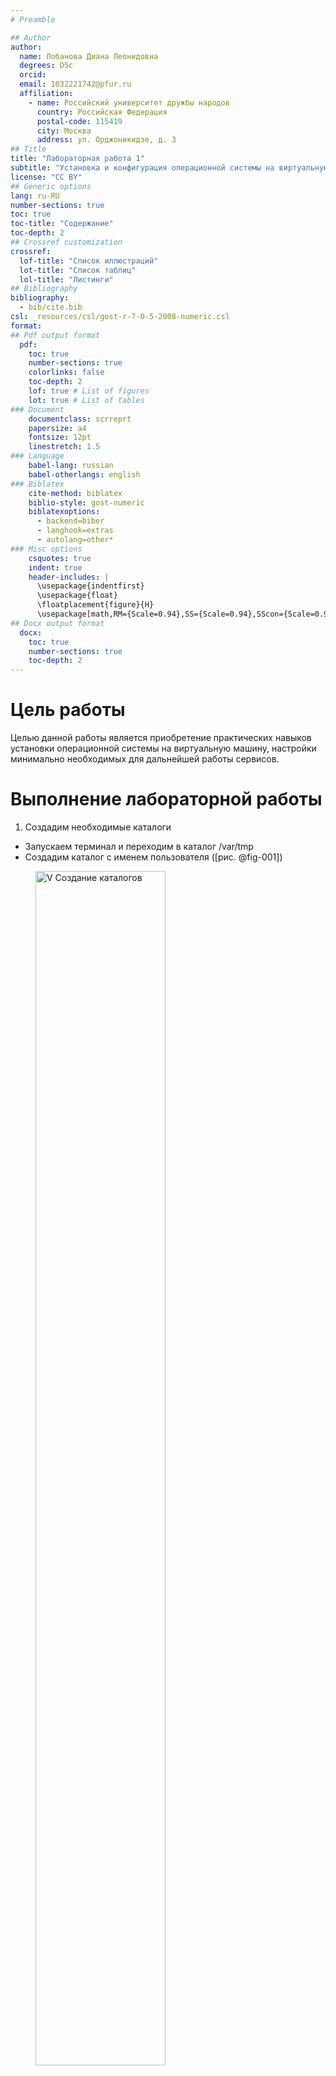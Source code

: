 ```yaml
---
# Preamble

## Author
author:
  name: Лобанова Диана Леонидовна
  degrees: DSc
  orcid: 
  email: 1032221742@pfur.ru
  affiliation:
    - name: Российский университет дружбы народов
      country: Российская Федерация
      postal-code: 115419
      city: Москва
      address: ул. Орджоникидзе, д. 3
## Title
title: "Лабораторная работа 1"
subtitle: "Установка и конфигурация операционной системы на виртуальную машину"
license: "CC BY"
## Generic options
lang: ru-RU
number-sections: true
toc: true
toc-title: "Содержание"
toc-depth: 2
## Crossref customization
crossref:
  lof-title: "Список иллюстраций"
  lot-title: "Список таблиц"
  lol-title: "Листинги"
## Bibliography
bibliography:
  - bib/cite.bib
csl: _resources/csl/gost-r-7-0-5-2008-numeric.csl
format:
## Pdf output format
  pdf:
    toc: true
    number-sections: true
    colorlinks: false
    toc-depth: 2
    lof: true # List of figures
    lot: true # List of tables
### Document
    documentclass: scrreprt
    papersize: a4
    fontsize: 12pt
    linestretch: 1.5
### Language
    babel-lang: russian
    babel-otherlangs: english
### Biblatex
    cite-method: biblatex
    biblio-style: gost-numeric
    biblatexoptions:
      - backend=biber
      - langhook=extras
      - autolang=other*
### Misc options
    csquotes: true
    indent: true
    header-includes: |
      \usepackage{indentfirst}
      \usepackage{float}
      \floatplacement{figure}{H}
      \usepackage[math,RM={Scale=0.94},SS={Scale=0.94},SScon={Scale=0.94},TT={Scale=MatchLowercase,FakeStretch=0.9},DefaultFeatures={Ligatures=Common}]{plex-otf}
## Docx output format
  docx:
    toc: true
    number-sections: true
    toc-depth: 2
---
```



# Цель работы

Целью данной работы является приобретение практических навыков установки операционной системы на виртуальную машину, настройки минимально необходимых для дальнейшей работы сервисов.


# Выполнение лабораторной работы

1. Создадим необходимые каталоги

- Запускаем терминал и переходим в каталог /var/tmp
- Создадим каталог с именем пользователя  ([рис. @fig-001])

![V Создание каталогов](image/katalogi.png){#fig-001 width=70%}


2. Изменения в графическом интерфейсе

-В меню выберем "Файл", "Настройки"
-Далее "Общие", поле "Папка для машин по умолчанию"
-Установим новое значение /var/tmp/dllobanova
-Нажмаем ОК ([рис. @fig-002])

![V Графический интерфейс](image/graf_inter.png){#fig-002 width=70%}


3. Командная строка

- Зададим отображение информации о настройках VirtualBox на английском.
Поэтому следует задать кодировку для отображения свойств VirtualBox:
vboxmanage setproperty language C

- Установим папку для виртуальных машине в /var/tmp/имя_пользователя:
vboxmanage setproperty machinefolder /var/tmp/$(id -un)

- Поверим, что папка виртуальных машин по умолчанию изменена:
vboxmanage list systemproperties | grep "Default machine folder:"

- Следующая команда выдаст только каталог:
vboxmanage list systemproperties | grep "Default machine folder:" | cut -d":" -f2 | tr -d ' ' ([рис. @fig-003])

![V Командная строка](image/komand_str.png){#fig-003 width=70%}


4. Установочный образ

Перенесите установочный образ в папку /var/tmp/имя_пользователя/iso:

mkdir -p "$(vboxmanage list systemproperties | grep 'Default machine folder:' | cut -d':' -f2 | tr -d ' ')/iso"
mv Fedora-Sway-Live-x86_64-39-1.5.iso "$(vboxmanage list systemproperties | grep 'Default machine folder:' | cut -d':' -f2 | tr -d ' ')/iso" ([рис. @fig-004])

![V Установочный образ](image/ustanov_obr.png){#fig-004 width=70%}


5. Настройка хост-клавиши

- Графический интерфейс
-- В меню выберем "Файл", "Настройки".
-- Выберем "Ввод", вкладка "Виртуальная машина"
-- Выберем cочетание клавиш в строке "Хост-комбинация"
-- Нажмаем новое сочетание клавиш
-- Нажмаем ОК ([рис. @fig-005])

![V Графическая настройка хост-клавиши](image/graf_host.png){#fig-005 width=70%}

- Командная строка
-- Проверьте текущую комбинацию для хост-клавиши:
VBoxManage getextradata global GUI/Input/HostKeyCombination
-- Установите нужную клавишу:
VBoxManage setextradata global GUI/Input/HostKeyCombination 65383 ([рис. @fig-006])

![V Настройка хост-клавиши в командной строке](image/komand_host.png){#fig-006 width=70%}


6. Создание виртуальной машины

- Для использования графического интерфейса запукаем менеджер виртуальных машин, введя в командной строке: VirtualBox & ([рис. @fig-007])

![V Менеджер виртуальных машин](image/virtualbox.png){#fig-007 width=70%}

- Создадим новую виртуальную машину в командной строке
vboxmanage createvm --name "$(id -un)_os-intro" --ostype Fedora_64 --register ([рис. @fig-008])

![V Новая виртуальная машина](image/new_mashin.png){#fig-008 width=70%}

- Укажем имя виртуальной машины, тип операционной системы — Linux (Fedora), размер основной памяти виртуальной машины — от 2048 МБ. Зададим конфигурацию жёсткого диска — загрузочный, VDI (VirtualBox Disk Image), динамический виртуальный диск. Зададим размер диска — 80 ГБ (или больше), его расположение — в данном случае /var/tmp/имя_пользователя/имя_машины/имя_машины.vdi.
В командной строке:
vboxmanage createhd --filename "$(vboxmanage list systemproperties | grep 'Default machine folder:' | cut -d':' -f2 | tr -d ' ')/$(id -un)_os-intro/$(id -un)_os-intro.vdi" --size 80000 ([рис. @fig-009])

![V Конфигурации виртуальной машины](image/konf_new_mashin.png){#fig-009 width=70%}

- Выберите в VirtualBox Вашей виртуальной машины. Добавьте новый привод оптических дисков и выберите образ.

-- Подключите загрузку с DVD
vboxmanage modifyvm "$(id -un)_os-intro" --boot1 dvd
-- Добавьте IDE-контроллер
vboxmanage storagectl "$(id -un)_os-intro" --name "IDE Controller" --add ide --controller PIIX4
-- Установите созданный вами файл VDI в качестве первого виртуального жесткого диска новой виртуальной машины
vboxmanage storageattach "$(id -un)_os-intro" --storagectl "IDE Controller" --port 0 --device 0 --type hdd --medium "$(vboxmanage list systemproperties | grep 'Default machine folder:' | cut -d':' -f2 | tr -d ' ')/$(id -un)_os-intro/$(id -un)_os-intro.vdi"
-- Подключите к виртуальной машине ISO-файл:
vboxmanage storageattach "$(id -un)_os-intro" --storagectl "IDE Controller" --port 0 --device 1 --type dvddrive --medium "$(vboxmanage list systemproperties | grep 'Default machine folder:' | cut -d':' -f2 | tr -d ' ')/iso/Fedora-Sway-Live-x86_64-39-1.5.iso"

- В качестве графического контроллера поставьте VMSVGA.
vboxmanage modifyvm "$(id -un)_os-intro" --graphicscontroller=vmsvga

- Включите ускорение 3D.
vboxmanage modifyvm "$(id -un)_os-intro" --accelerate-3d=on

- Включите общий буфер обмена и перетаскивание объектов между хостом и гостевой ОС.
vboxmanage modifyvm "$(id -un)_os-intro" --clipboard-mode=bidirectional --drag-and-drop=bidirectional

- Включите поддержку UEFI.
vboxmanage modifyvm "$(id -un)_os-intro" --firmware=efi

- Запускаем виртуальную машину. ([рис. @fig-010])

![V Запустили виртуальную машину](image/start_mashin.png){#fig-010 width=70%}


7. Установка операционной системы

- Запуск приложения для установки системы
-- Загрузите LiveCD.
-- Появится интерфейс начальной конфигурации.
-- Нажмите Enter для создания конфигурации по умолчанию.
-- Нажмите Enter, чтобы выбрать в качестве модификатора клавишу Win (она же клавиша Super).
-- В файле конфигурации эта клавиша будет обозначена как $Mod.
-- Нажмите комбинацию Win+Enter для запуска терминала.
-- В терминале запустите liveinst.
-- Для перехода к раскладке окон с табами нажмите Win+w.  

- Установка системы на диск
-- Выберите язык интерфейса и перейдите к настройкам установки операционной системы.
-- При необходимости скорректируйте часовой пояс, раскладку клавиатуры (рекомендуется в качестве языка по умолчанию указать английский язык).
-- Место установки ОС оставьте без изменения. ([рис. @fig-011])

![V Обзор установки](image/ustanovka.png){#fig-011 width=70%}

-- Установите имя и пароль для Вашего пользователя. ([рис. @fig-012])

![V Создание пользователя](image/new_user.png){#fig-012 width=70%}

-- Установите имя и пароль для пользователя root. ([рис. @fig-013])

![V Аккаунт администратора](image/new_adm.png){#fig-013 width=70%}

-- Задайте сетевое имя Вашего компьютера. ([рис. @fig-014])

![V Сеть](image/set.png){#fig-014 width=70%}

-- После завершения установки операционной системы корректно перезапустите виртуальную машину.
-- В VirtualBox оптический диск должен отключиться автоматически, но если это не произошло, то необходимо отключить носитель информации с образом.


8. После установки

- Войдите в ОС под заданной вами при установке учётной записью.

- Нажмите комбинацию Win+Enter для запуска терминала.

- Переключитесь на роль супер-пользователя:
sudo -i ([рис. @fig-015])

![V Роль супер-пользователя](image/sudo.png){#fig-015 width=70%}

- Обновления
dnf -y update ([рис. @fig-016])

![V Обновлем пакеты](image/update.png){#fig-016 width=70%}

- Повышение комфорта работы
dnf -y install tmux mc ([рис. @fig-017])

![V Повышение комфорта работы](image/komfort.png){#fig-017 width=70%}
    
- Автоматическое обновление
-- Установка программного обеспечения:
dnf install dnf-automatic ([рис. @fig-018])

![V Установка автоматического обновления](image/avtom_upd.png){#fig-018 width=70%}

-- Задаёте необходимую конфигурацию в файле /etc/dnf/automatic.conf.
-- Запустите таймер:
systemctl enable --now dnf-automatic.timer ([рис. @fig-019])

![V Запустите таймер](image/timer.png){#fig-019 width=70%}

- Отключение SELinux
-- В файле /etc/selinux/config замените значение
SELINUX=enforcing
на значение
SELINUX=permissive ([рис. @fig-020])

![V Отключение SELinux](image/SELinux.png){#fig-020 width=70%}

-- Перегрузите виртуальную машину:
reboot


9. Установка драйверов для VirtualBox

- Войдем в ОС Fedora
- Запустим терминал комбинацией клавиш Win+Enter.
- Введем команду tmux для запуска терминального мультиплексора.
- Переключаемся на роль супер-пользователя командой sudo -i ([рис. @fig-021])

![V Команда tmux](image/tmux.png){#fig-021 width=70%}

- Установливаем средства разработки командой:
dnf -y group install "Development Tools" ([рис. @fig-022])

![V Средства разработки](image/dev_tools.png){#fig-022 width=70%}

- Установливаем пакет DKMS командой:
dnf -y install dkms ([рис. @fig-023])

![V Пакет DKMS](image/dkms.png){#fig-023 width=70%}

- Подмонтируем диск:
mount /dev/sr0 /media ([рис. @fig-024])

![V Подмонтируем диск](image/mount.png){#fig-024 width=70%}

- Установим драйвера:
/media/VBoxLinuxAdditions.run ([рис. @fig-025])

![V Установка драйверов](image/Additions.png){#fig-025 width=70%}

- Перегрузим виртуальную машину командой reboot



10. Настройка раскладки клавиатуры

- Войдем в ОС Fedora
- Запустим терминал комбинацией клавиш Win+Enter.
- Введем команду tmux для запуска терминального мультиплексора.
- Создадим конфигурационный файл ~/.config/sway/config.d/95-system-keyboard-config.conf командой:
touch ~/.config/sway/config.d/95-system-keyboard-config.conf
- Отредактируем конфигурационный файл ~/.config/sway/config.d/95-system-keyboard-config.conf командой:
exec_always /usr/libexec/sway-systemd/locale1-xkb-config --oneshot
- Переключаемся на роль супер-пользователя командой sudo -i
- Отредактируем конфигурационный файл /etc/X11/xorg.conf.d/00-keyboard.conf:

Section "InputClass"
        Identifier "system-keyboard"
        MatchIsKeyboard "on"
        Option "XkbLayout" "us,ru"
        Option "XkbVariant" ",winkeys"
        Option "XkbOptions" "grp:rctrl_toggle,compose:ralt,terminate:ctrl_alt_bksp"
EndSection

- Перегрузим виртуальную машину командой reboot



11. Подключение общей папки

- Внутри виртуальной машины добавим своего пользователя в группу vboxsf (вместо username указываем мой логин):
gpasswd -a username vboxsf
- В хостовой системе подключим разделяемую папку:
vboxmanage sharedfolder add "$(id -un)_os-intro" --name=work --hostpath=work --automount
- Перегрузим виртуальную машину командой reboot
- Папка будет монтироваться в /media/sf_work.



12. Домашнее задание

- Дождемся загрузки графического окружения и откроем терминал
- В окне терминала выполним команду dmesg, она покажет последовательность загрузки системы:
dmesg | less
- Либо с помощью grep:
dmesg | grep -i "то, что ищем"

- Получим следующую информацию:
-- Версия ядра Linux (Linux version).
-- Частота процессора (Detected Mhz processor).
-- Модель процессора (CPU0).
-- Объём доступной оперативной памяти (Memory available).
-- Тип обнаруженного гипервизора (Hypervisor detected).
-- Тип файловой системы корневого раздела.
-- Последовательность монтирования файловых систем.


# Выводы

В данной лабораторной работе мы установили виртуальную машину, установили и познакомились с операционной системой Fedora, провели минимальные настройки системы.


